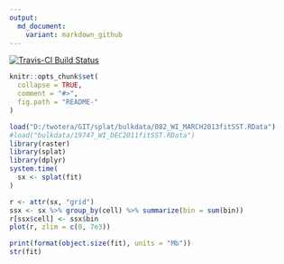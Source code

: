 ```yaml
---
output:
  md_document:
    variant: markdown_github
---
```


[![Travis-CI Build Status](https://travis-ci.org/mdsumner/splat.svg?branch=master)](https://travis-ci.org/mdsumner/splat)


<!-- README.md is generated from README.Rmd. Please edit that file -->

```r
knitr::opts_chunk$set(
  collapse = TRUE,
  comment = "#>",
  fig.path = "README-"
)
```


```r
load("D:/twotera/GIT/splat/bulkdata/082_WI_MARCH2013fitSST.RData")
#load("bulkdata/19747_WI_DEC2011fitSST.RData")
library(raster)
library(splat)
library(dplyr)
system.time(
  sx <- splat(fit)
)

r <- attr(sx, "grid")
ssx <- sx %>% group_by(cell) %>% summarize(bin = sum(bin))
r[ssx$cell] <- ssx$bin
plot(r, zlim = c(0, 7e3))

print(format(object.size(fit), units = "Mb"))
str(fit)


```
